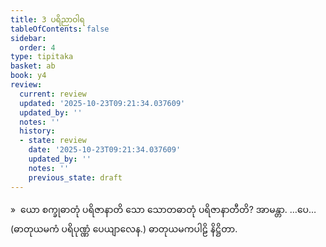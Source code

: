 ```yaml
---
title: 3 ပရိညာဝါရ
tableOfContents: false
sidebar:
  order: 4
type: tipitaka
basket: ab
book: y4
review:
  current: review
  updated: '2025-10-23T09:21:34.037609'
  updated_by: ''
  notes: ''
  history:
  - state: review
    date: '2025-10-23T09:21:34.037609'
    updated_by: ''
    notes: ''
    previous_state: draft
---
```



<ReviewStatus review={frontmatter.review} showDetails={true} />

<HypothesisAnnotation frontmatter={frontmatter} />

<DynamicBreadcrumb />

<Division number="19" book="y4" e="ch" v="33" p="204">

<Paragraph number="243" book="y4">
»  ယော စက္ခုဓာတုံ ပရိဇာနာတိ သော သောတဓာတုံ ပရိဇာနာတီတိ? အာမန္တာ. …ပေ…  (ဓာတုယမကံ ပရိပုဏ္ဏံ ပေယျာလေန.)

</Paragraph>
</Division>

<Paragraph number="244" type="center" book="y4">
ဓာတုယမကပါဠိ နိဋ္ဌိတာ.
</Paragraph>